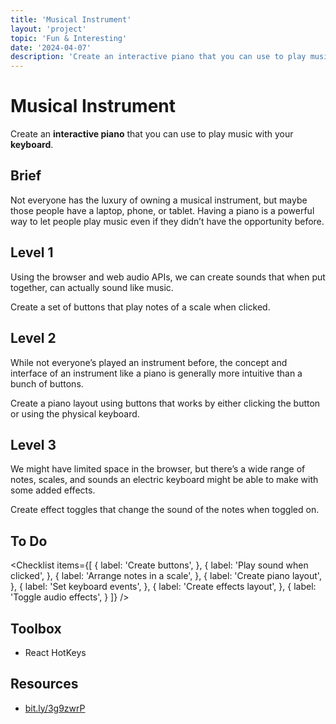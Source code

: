 ```yaml
---
title: 'Musical Instrument'
layout: 'project'
topic: 'Fun & Interesting'
date: '2024-04-07'
description: 'Create an interactive piano that you can use to play music with your keyboard.'
---
```



<ProjectHeader>

# Musical Instrument

Create an <strong className="text-brand-blue-medium">interactive piano</strong> that you can use to play music with your <strong className="text-brand-purple">keyboard</strong>.

</ProjectHeader>

<ProjectContent>

## Brief

Not everyone has the luxury of owning a musical instrument, but maybe those people have a laptop, phone, or tablet. Having a piano is a powerful way to let people play music even if they didn’t have the opportunity before.

## Level 1

Using the browser and web audio APIs, we can create sounds that when put together, can actually sound like music.

Create a set of buttons that play notes of a scale when clicked.

<LoginRequired className="mt-10">

## Level 2

While not everyone’s played an instrument before, the concept and interface of an instrument like a piano is generally more intuitive than a bunch of buttons.

Create a piano layout using buttons that works by either clicking the button or using the physical keyboard.

## Level 3

We might have limited space in the browser, but there’s a wide range of notes, scales, and sounds an electric keyboard might be able to make with some added effects.

Create effect toggles that change the sound of the notes when toggled on.

</LoginRequired>

</ProjectContent>

<ProjectSidebar>

## To Do

<Checklist items={[
  {
    label: 'Create buttons',
  },
  {
    label: 'Play sound when clicked',
  },
  {
    label: 'Arrange notes in a scale',
  },
  {
    label: 'Create piano layout',
  },
  {
    label: 'Set keyboard events',
  },
  {
    label: 'Create effects layout',
  },
  {
    label: 'Toggle audio effects',
  }
]} />

## Toolbox
- React HotKeys

## Resources
- [bit.ly/3g9zwrP](https://bit.ly/3g9zwrP)

</ProjectSidebar>